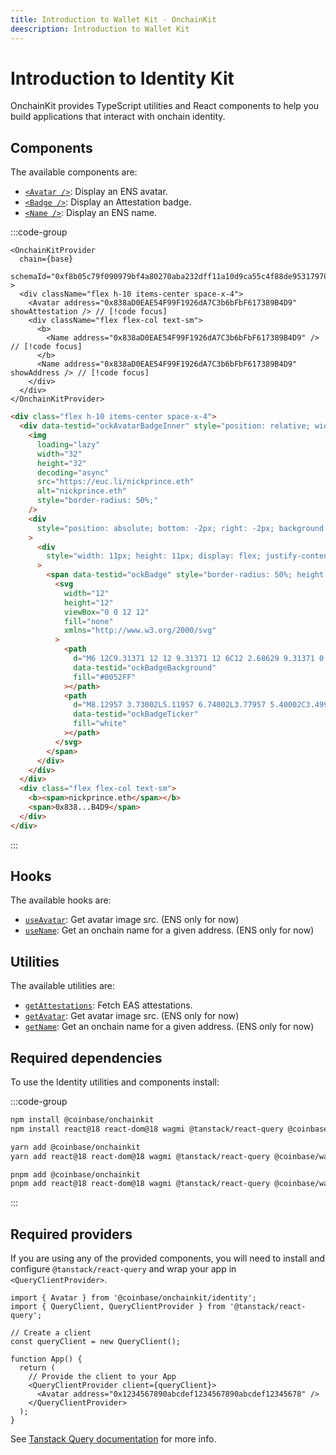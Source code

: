 ```yaml
---
title: Introduction to Wallet Kit · OnchainKit
deescription: Introduction to Wallet Kit
---
```



# Introduction to Identity Kit

OnchainKit provides TypeScript utilities and React components to help you build applications that interact with onchain identity.

## Components

The available components are:

- [`<Avatar />`](/identity/avatar): Display an ENS avatar.
- [`<Badge />`](/identity/badge): Display an Attestation badge.
- [`<Name />`](/identity/name): Display an ENS name.

:::code-group

```tsx [code]
<OnchainKitProvider
  chain={base}
  schemaId="0xf8b05c79f090979bf4a80270aba232dff11a10d9ca55c4f88de95317970f0de9"
>
  <div className="flex h-10 items-center space-x-4">
    <Avatar address="0x838aD0EAE54F99F1926dA7C3b6bFbF617389B4D9" showAttestation /> // [!code focus]
    <div className="flex flex-col text-sm">
      <b>
        <Name address="0x838aD0EAE54F99F1926dA7C3b6bFbF617389B4D9" /> // [!code focus]
      </b>
      <Name address="0x838aD0EAE54F99F1926dA7C3b6bFbF617389B4D9" showAddress /> // [!code focus]
    </div>
  </div>
</OnchainKitProvider>
```

```html [return html]
<div class="flex h-10 items-center space-x-4">
  <div data-testid="ockAvatarBadgeInner" style="position: relative; width: 32px; height: 32px;">
    <img
      loading="lazy"
      width="32"
      height="32"
      decoding="async"
      src="https://euc.li/nickprince.eth"
      alt="nickprince.eth"
      style="border-radius: 50%;"
    />
    <div
      style="position: absolute; bottom: -2px; right: -2px; background: transparent; display: flex; justify-content: center; align-items: center; width: 15px; height: 15px; border-radius: 9999px;"
    >
      <div
        style="width: 11px; height: 11px; display: flex; justify-content: center; align-items: center;"
      >
        <span data-testid="ockBadge" style="border-radius: 50%; height: 12px; width: 12px;">
          <svg
            width="12"
            height="12"
            viewBox="0 0 12 12"
            fill="none"
            xmlns="http://www.w3.org/2000/svg"
          >
            <path
              d="M6 12C9.31371 12 12 9.31371 12 6C12 2.68629 9.31371 0 6 0C2.68629 0 0 2.68629 0 6C0 9.31371 2.68629 12 6 12Z"
              data-testid="ockBadgeBackground"
              fill="#0052FF"
            ></path>
            <path
              d="M8.12957 3.73002L5.11957 6.74002L3.77957 5.40002C3.49957 5.12002 3.04957 5.12002 2.76957 5.40002C2.48957 5.68002 2.48957 6.13002 2.76957 6.41002L4.10957 7.75002L4.59957 8.24002C4.90957 8.55002 5.41957 8.55002 5.72957 8.24002L9.17957 4.79002C9.45957 4.51002 9.45957 4.06002 9.17957 3.78002L9.12957 3.73002C8.84957 3.45002 8.39957 3.45002 8.11957 3.73002H8.12957Z"
              data-testid="ockBadgeTicker"
              fill="white"
            ></path>
          </svg>
        </span>
      </div>
    </div>
  </div>
  <div class="flex flex-col text-sm">
    <b><span>nickprince.eth</span></b>
    <span>0x838...B4D9</span>
  </div>
</div>
```

:::

<App>
  <OnchainKitProvider
    chain={base}
    schemaId="0xf8b05c79f090979bf4a80270aba232dff11a10d9ca55c4f88de95317970f0de9"
  >
    <div className="flex h-10 items-center space-x-4">
      <Avatar address="0x838aD0EAE54F99F1926dA7C3b6bFbF617389B4D9" showAttestation />
      <div className="flex flex-col text-sm">
        <b>
          <Name address="0x838aD0EAE54F99F1926dA7C3b6bFbF617389B4D9" />
        </b>
        <Name address="0x838aD0EAE54F99F1926dA7C3b6bFbF617389B4D9" showAddress />
      </div>
    </div>
  </OnchainKitProvider>
</App>

## Hooks

The available hooks are:

- [`useAvatar`](/identity/use-avatar): Get avatar image src. (ENS only for now)
- [`useName`](/identity/use-name): Get an onchain name for a given address. (ENS only for now)

## Utilities

The available utilities are:

- [`getAttestations`](/identity/get-attestations): Fetch EAS attestations.
- [`getAvatar`](/identity/get-avatar): Get avatar image src. (ENS only for now)
- [`getName`](/identity/get-name): Get an onchain name for a given address. (ENS only for now)

## Required dependencies

To use the Identity utilities and components install:

:::code-group

```bash [npm]
npm install @coinbase/onchainkit
npm install react@18 react-dom@18 wagmi @tanstack/react-query @coinbase/wallet-sdk
```

```bash [yarn]
yarn add @coinbase/onchainkit
yarn add react@18 react-dom@18 wagmi @tanstack/react-query @coinbase/wallet-sdk
```

```bash [pnpm]
pnpm add @coinbase/onchainkit
pnpm add react@18 react-dom@18 wagmi @tanstack/react-query @coinbase/wallet-sdk
```

:::

## Required providers

If you are using any of the provided components, you will need to install and configure `@tanstack/react-query` and wrap your app in `<QueryClientProvider>`.

```tsx
import { Avatar } from '@coinbase/onchainkit/identity';
import { QueryClient, QueryClientProvider } from '@tanstack/react-query';

// Create a client
const queryClient = new QueryClient();

function App() {
  return (
    // Provide the client to your App
    <QueryClientProvider client={queryClient}>
      <Avatar address="0x1234567890abcdef1234567890abcdef12345678" />
    </QueryClientProvider>
  );
}
```

See [Tanstack Query documentation](https://tanstack.com/query/v5/docs/framework/react/quick-start) for more info.
